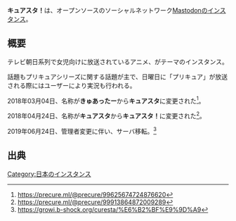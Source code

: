 {{小文字}}
{{infobox instance
|Name = キュアスタ！
|Domain = https://precure.ml
|Country = 日本
|Admin = [https://precure.ml/@pooza ぷーざ]([https://www.b-shock.co.jp 有限会社ビーショック])
|Start = 2017年4月23日
|Alias = キュアスタ！(旧きゅあったー)
}}'''キュアスタ！'''は、オープンソースのソーシャルネットワーク[[Mastodon]]の[[インスタンス]]。

== 概要 ==
テレビ朝日系列で女児向けに放送されているアニメ、{{Jawp|プリキュアシリーズ}}がテーマのインスタンス。

話題もプリキュアシリーズに関する話題が主で、日曜日に「プリキュア」が放送される際にはユーザーにより実況も行われる。

2018年03月04日、名称が'''きゅあったー'''から'''キュアスタ'''に変更された<ref>https://precure.ml/@precure/99625674724876620</ref>。

2018年04月24日、名称が'''キュアスタ'''から'''キュアスタ！'''に変更された<ref>https://precure.ml/@precure/99913864872009289</ref>。

2019年06月24日、管理者変更に伴い、サーバ移転。<ref>https://growi.b-shock.org/curesta/%E6%B2%BF%E9%9D%A9</ref>

== 出典 ==
<references />
[[Category:日本のインスタンス]]